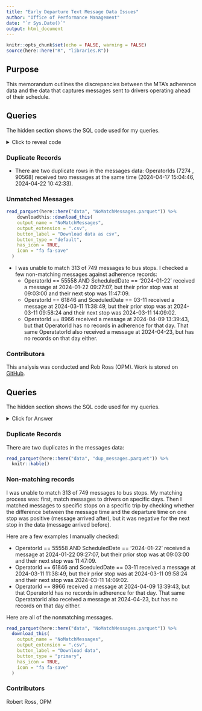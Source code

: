 ```yaml
---
title: "Early Departure Text Message Data Issues"
author: "Office of Performance Management"
date: "`r Sys.Date()`"
output: html_document
---
```


```r
knitr::opts_chunk$set(echo = FALSE, warning = FALSE)
source(here::here("R", "libraries.R"))
```

## Purpose

This memorandum outlines the discrepancies between the MTA's adherence data and the data that captures messages sent to drivers operating ahead of their schedule.

## Queries
The hidden section shows the SQL code used for my queries. 

<details>
  <summary>Click to reveal code</summary>
```sql
-- Messages
SELECT 
  CAST(CH.MESSAGE_TIME AS date) AS MessageDate
  , CAST(CH.MESSAGE_TIME AS time) AS MessageTime
	, O.ONBOARD_LOGON_ID AS OperatorId
FROM 
    [TMDataMart].[dbo].[COMM_HISTORY] CH
    LEFT JOIN [TMDataMart].[dbo].[COMM_VEHICLE_SNAPSHOT] CVS 
        ON CONVERT(VARCHAR, CH.MESSAGE_TIME, 120) = CONVERT(VARCHAR, CVS.SNAPSHOT_TIME, 120)
    INNER JOIN [TMDataMart].[dbo].[OPERATOR] O 
        ON O.OPERATOR_ID = CVS.DRIVER_ID
WHERE 
    CH.DISPATCHER_ID = 222
    AND CH.MESSAGE_TIME BETWEEN '2024-01-01' AND '2024-04-30'
    AND CH.MESSAGE_DATA LIKE '%ahead of schedule%';
    
-- Adherence    
SELECT
  trip_id AS TripId
  , scheduled_date AS ScheduledDate
  , scheduled_time AS ScheduledTime
  , vehicle_id AS VehicleId
  , driver_payrollNumber AS OperatorId
  ,	lsStopSequence AS StopSequence
  , stop_id AS StopId
  , actual_time AS DepartureTime
  , sched_adherence_secs AS AdherenceSecs	
  , stop_name AS StopName
  , early_flag AS Early
FROM
[OPM_Datawarehouse].[dbo].[SwiftlyJoinedWithTrapeze]
WHERE 
  scheduled_date BETWEEN '2024-01-01' AND '2024-04-30'
  AND driver_payrollNumber IN (", operators ,") -- 'operators' is a string passed into the query from R
  
```
</details> 

### Duplicate Records

- There are two duplicate rows in the messages data: OperatorIds (7274 , 90568) received two messages at the same time (2024-04-17 15:04:46, 2024-04-22 10:42:33). 

### Unmatched Messages

```r
read_parquet(here::here("data", "NoMatchMessages.parquet")) %>%
    downloadthis::download_this(
    output_name = "NoMatchMessages",
    output_extension = ".csv",
    button_label = "Download data as csv",
    button_type = "default",
    has_icon = TRUE,
    icon = "fa fa-save"
  )

```

- I was unable to match 313 of 749 messages to bus stops. I checked a few non-matching messages against adherence records:
  - OperatorId == 55558 AND ScheduledDate == '2024-01-22' received a message at 2024-01-22 09:27:07, but their prior stop was at 09:03:00 and their next stop was 11:47:09.
  - OperatorId == 61846 and SceduledDate == 03-11 received a message at 2024-03-11 11:38:49, but their prior stop was at 2024-03-11 09:58:24 and their next stop was 2024-03-11 14:09:02.
  - OperatorId == 8966 received a message at 2024-04-09 13:39:43, but that OperatorId has no records in adherence for that day. That same OperatatorId also received a message at 2024-04-23, but has no records on that day either.

### Contributors

This analysis was conducted and Rob Ross (OPM). Work is stored on [GitHub](https://github.com/MTA-MD-OPM/ds_early_bus_departure_intervention_study/tree/main).

## Queries
The hidden section shows the SQL code used for my queries. 

<details>
  <summary>Click for Answer</summary>
```sql
-- Messages
SELECT 
  CAST(CH.MESSAGE_TIME AS date) AS MessageDate
  , CAST(CH.MESSAGE_TIME AS time) AS MessageTime
	, O.ONBOARD_LOGON_ID AS OperatorId
FROM 
    [TMDataMart].[dbo].[COMM_HISTORY] CH
    LEFT JOIN [TMDataMart].[dbo].[COMM_VEHICLE_SNAPSHOT] CVS 
        ON CONVERT(VARCHAR, CH.MESSAGE_TIME, 120) = CONVERT(VARCHAR, CVS.SNAPSHOT_TIME, 120)
    INNER JOIN [TMDataMart].[dbo].[OPERATOR] O 
        ON O.OPERATOR_ID = CVS.DRIVER_ID
WHERE 
    CH.DISPATCHER_ID = 222
    AND CH.MESSAGE_TIME BETWEEN '2024-01-01' AND '2024-04-30'
    AND CH.MESSAGE_DATA LIKE '%ahead of schedule%';
    
-- Adherence    
SELECT
  trip_id AS TripId
  , scheduled_date AS ScheduledDate
  , scheduled_time AS ScheduledTime
  , vehicle_id AS VehicleId
  , driver_payrollNumber AS OperatorId
  ,	lsStopSequence AS StopSequence
  , stop_id AS StopId
  , actual_time AS DepartureTime
  , sched_adherence_secs AS AdherenceSecs	
  , stop_name AS StopName
  , early_flag AS Early
FROM
[OPM_Datawarehouse].[dbo].[SwiftlyJoinedWithTrapeze]
WHERE 
  scheduled_date BETWEEN '2024-01-01' AND '2024-04-30'
  AND driver_payrollNumber IN (", operators ,") -- 'operators' is a string passed into the query from R
  
```
</details> 

### Duplicate Records

There are two duplicates in the messages data:

```r
read_parquet(here::here("data", "dup_messages.parquet")) %>%
  knitr::kable()
```

### Non-matching records

I was unable to match 313 of 749 messages to bus stops. My matching process was: first, match messages to drivers on specific days. Then I matched messages to specific stops on a specific trip by checking whether the difference between the message time and the departure time on one stop was positive (message arrived after), but it was negative for the next stop in the data (message arrived before).

Here are a few examples I manually checked:

  - OperatorId == 55558 AND ScheduledDate == '2024-01-22' received a message at 2024-01-22 09:27:07, but their prior stop was at 09:03:00 and their next stop was 11:47:09.
  - OperatorId == 61846 and SceduledDate == 03-11 received a message at 2024-03-11 11:38:49, but their prior stop was at 2024-03-11 09:58:24 and their next stop was 2024-03-11 14:09:02.
  - OperatorId == 8966 received a message at 2024-04-09 13:39:43, but that OperatorId has no records in adherence for that day. That same OperatatorId also received a message at 2024-04-23, but has no records on that day either.

Here are all of the nonmatching messages. 

``` r
read_parquet(here::here("data", "NoMatchMessages.parquet")) %>%
  download_this(
    output_name = "NoMatchMessages",
    output_extension = ".csv",
    button_label = "Download data",
    button_type = "primary",
    has_icon = TRUE,
    icon = "fa fa-save"
  )
```

### Contributors

Robert Ross, OPM
